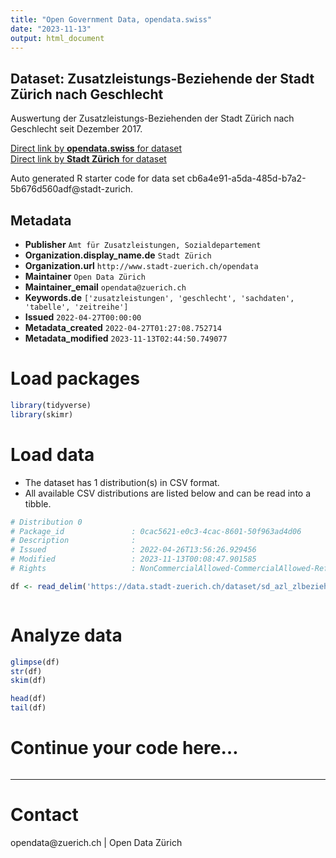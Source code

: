 ```yaml
---
title: "Open Government Data, opendata.swiss"
date: "2023-11-13"
output: html_document
---
```


## Dataset: Zusatzleistungs-Beziehende der Stadt Zürich nach Geschlecht

Auswertung der Zusatzleistungs-Beziehenden der Stadt Zürich nach Geschlecht seit Dezember 2017. 


[Direct link by **opendata.swiss** for dataset](https://opendata.swiss/de/dataset/zusatzleistungs-beziehende-der-stadt-zurich-nach-geschlecht)<br>
[Direct link by **Stadt Zürich** for dataset](https://data.stadt-zuerich.ch/dataset/sd_azl_zlbeziehende_geschlecht)

Auto generated R starter code for data set cb6a4e91-a5da-485d-b7a2-5b676d560adf@stadt-zurich.

## Metadata

- **Publisher** `Amt für Zusatzleistungen, Sozialdepartement`
- **Organization.display_name.de** `Stadt Zürich`
- **Organization.url** `http://www.stadt-zuerich.ch/opendata`
- **Maintainer** `Open Data Zürich`
- **Maintainer_email** `opendata@zuerich.ch`
- **Keywords.de** `['zusatzleistungen', 'geschlecht', 'sachdaten', 'tabelle', 'zeitreihe']`
- **Issued** `2022-04-27T00:00:00`
- **Metadata_created** `2022-04-27T01:27:08.752714`
- **Metadata_modified** `2023-11-13T02:44:50.749077`


# Load packages

```r

library(tidyverse)
library(skimr)

```

# Load data

-   The dataset has 1 distribution(s) in CSV format.
-   All available CSV distributions are listed below and can be read into a tibble.

```r

# Distribution 0
# Package_id               : 0cac5621-e0c3-4cac-8601-50f963ad4d06
# Description              : 
# Issued                   : 2022-04-26T13:56:26.929456
# Modified                 : 2023-11-13T00:08:47.901585
# Rights                   : NonCommercialAllowed-CommercialAllowed-ReferenceNotRequired

df <- read_delim('https://data.stadt-zuerich.ch/dataset/sd_azl_zlbeziehende_geschlecht/download/sd_azl_zlbeziehende_geschlecht.csv')



```

# Analyze data

```r

glimpse(df)
str(df)
skim(df)

head(df)
tail(df)

```

# Continue your code here...

```r

```

------------------------------------------------------------------------

# Contact

opendata@zuerich.ch | Open Data Zürich
